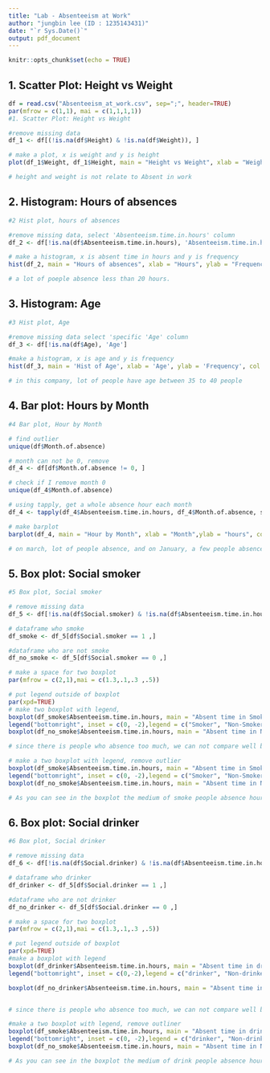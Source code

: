 ---
title: "Lab - Absenteeism at Work"
author: "jungbin lee (ID : 1235143431)"
date: "`r Sys.Date()`"
output: pdf_document
---

```{r setup, include=FALSE}
knitr::opts_chunk$set(echo = TRUE)
```

## 1. Scatter Plot: Height vs Weight

```{r}
df = read.csv("Absenteeism_at_work.csv", sep=";", header=TRUE)
par(mfrow = c(1,1), mai = c(1,1,1,1))
#1. Scatter Plot: Height vs Weight

#remove missing data
df_1 <- df[(!is.na(df$Height) & !is.na(df$Weight)), ]

# make a plot, x is weight and y is height
plot(df_1$Weight, df_1$Height, main = "Height vs Weight", xlab = "Weight", ylab = "Height", col = 'red', pch = 1)

# height and weight is not relate to Absent in work
```

## 2. Histogram: Hours of absences

```{r}
#2 Hist plot, hours of absences

#remove missing data, select 'Absenteeism.time.in.hours' column
df_2 <- df[!is.na(df$Absenteeism.time.in.hours), 'Absenteeism.time.in.hours'] 

# make a histogram, x is absent time in hours and y is frequency
hist(df_2, main = "Hours of absences", xlab = "Hours", ylab = "Frequency", col = 'blue')

# a lot of poeple absence less than 20 hours.
```

## 3. Histogram: Age

```{r}
#3 Hist plot, Age

#remove missing data select 'specific 'Age' column
df_3 <- df[!is.na(df$Age), 'Age']

#make a histogram, x is age and y is frequency
hist(df_3, main = 'Hist of Age', xlab = 'Age', ylab = 'Frequency', col = 'pink')

# in this company, lot of people have age between 35 to 40 people
```

## 4. Bar plot: Hours by Month

```{r}
#4 Bar plot, Hour by Month

# find outlier
unique(df$Month.of.absence) 

# month can not be 0, remove
df_4 <- df[df$Month.of.absence != 0, ] 

# check if I remove month 0
unique(df_4$Month.of.absence) 

# using tapply, get a whole absence hour each month
df_4 <- tapply(df_4$Absenteeism.time.in.hours, df_4$Month.of.absence, sum) 

# make barplot
barplot(df_4, main = "Hour by Month", xlab = "Month",ylab = "hours", col = 'gray')

# on march, lot of people absence, and on January, a few people absence
```

## 5. Box plot: Social smoker

```{r}
#5 Box plot, Social smoker

# remove missing data
df_5 <- df[!is.na(df$Social.smoker) & !is.na(df$Absenteeism.time.in.hours), ]

# dataframe who smoke
df_smoke <- df_5[df$Social.smoker == 1 ,]

#dataframe who are not smoke
df_no_smoke <- df_5[df$Social.smoker == 0 ,]

# make a space for two boxplot
par(mfrow = c(2,1),mai = c(1.3,.1,.3 ,.5))

# put legend outside of boxplot
par(xpd=TRUE)
# make two boxplot with legend, 
boxplot(df_smoke$Absenteeism.time.in.hours, main = "Absent time in Smoker", ylim = c(0,120), horizontal = T, col = "red", xlab = "hour")
legend("bottomright", inset = c(0, -2),legend = c("Smoker", "Non-Smoker"), fill = c('red', 'blue'))
boxplot(df_no_smoke$Absenteeism.time.in.hours, main = "Absent time in Non-smoker", horizontal = T, col = 'blue', xlab = "hour")

# since there is people who absence too much, we can not compare well both plot

# make a two boxplot with legend, remove outlier
boxplot(df_smoke$Absenteeism.time.in.hours, main = "Absent time in Smoker", horizontal = T, col = "orange", outline = F, xlab = "hour")
legend("bottomright", inset = c(0, -2),legend = c("Smoker", "Non-Smoker"), fill = c('orange', 'yellow'))
boxplot(df_no_smoke$Absenteeism.time.in.hours, main = "Absent time in Non-smoker", horizontal = T, col = "yellow", outline = F,xlab = "hour")

# As you can see in the boxplot the medium of smoke people absence hour is much higher than people who don't smoke
```

## 6. Box plot: Social drinker

```{r}
#6 Box plot, Social drinker

# remove missing data
df_6 <- df[!is.na(df$Social.drinker) & !is.na(df$Absenteeism.time.in.hours), ]

# dataframe who drinker
df_drinker <- df_5[df$Social.drinker == 1 ,]

#dataframe who are not drinker
df_no_drinker <- df_5[df$Social.drinker == 0 ,]

# make a space for two boxplot
par(mfrow = c(2,1),mai = c(1.3,.1,.3 ,.5))

# put legend outside of boxplot
par(xpd=TRUE)
#make a boxplot with legend
boxplot(df_drinker$Absenteeism.time.in.hours, main = "Absent time in drinker", ylim = c(0,120), horizontal = T, col = "red", xlab = "hour")
legend("bottomright", inset = c(0,-2),legend = c("drinker", "Non-drinker"), fill = c('red', 'blue'))

boxplot(df_no_drinker$Absenteeism.time.in.hours, main = "Absent time in Non-drinker", horizontal = T, col = 'blue', xlab = "hour")


# since there is people who absence too much, we can not compare well both plot

#make a two boxplot with legend, remove outliner
boxplot(df_smoke$Absenteeism.time.in.hours, main = "Absent time in drinker", horizontal = T, col = "orange", outline = F, xlab = "hour")
legend("bottomright", inset = c(0, -2),legend = c("drinker", "Non-drinker"), fill = c('orange','yellow'))
boxplot(df_no_smoke$Absenteeism.time.in.hours, main = "Absent time in Non-drinker", horizontal = T, col = "yellow", outline = F,xlab = "hour") 

# As you can see in the boxplot the medium of drink people absence hour is much higher than people who don't drink
```
